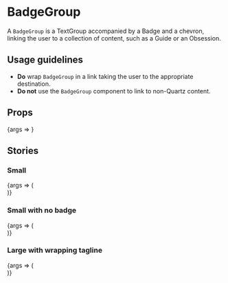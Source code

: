 
<Meta title="BadgeGroup" component={BadgeGroup} />

# BadgeGroup

A `BadgeGroup` is a <LinkTo kind="TextGroup">TextGroup</LinkTo> accompanied by a <LinkTo kind="Badge">Badge</LinkTo> and a chevron, linking the user to a collection of content, such as a Guide or an Obsession.

## Usage guidelines

- **Do** wrap `BadgeGroup` in a link taking the user to the appropriate destination.
- **Do not** use the `BadgeGroup` component to link to non-Quartz content.

## Props

<Canvas>
	<Story
		args={{
			imageUrl: 'https://cms.qz.com/wp-content/uploads/2019/12/fintech_guide_cover.jpg?quality=75&strip=all&w=100&h=100&crop=1',
			kicker: 'From our Guide',
			tagline: 'Which unicorns will fade and which are here to stay.',
			title: 'Beyond the fintech hype',
		}}
		name="Default"
	>
		{args => <BadgeGroup {...args} />}
	</Story>
</Canvas>

<ArgsTable story="Default" />

## Stories

### Small

<Canvas>
	<Story
		args={{
			imageUrl: 'https://cms.qz.com/wp-content/uploads/2020/06/NewNormal-Promo.png?w=51&h=51&crop=1&strip=all&quality=75',
			tagline: 'Coronavirus has changed the world. Here’s how experts think it will affect our lives in five years.',
			title: 'The New Normal',
		}}
		name="Small"
		size="small"
	>
		{args => (
			<div style={{ maxWidth: 400 }}>
				<BadgeGroup {...args} />
			</div>
		)}
	</Story>
</Canvas>

### Small with no badge

<Canvas>
	<Story
		args={{
			tagline: 'Quartz is a guide to the new global economy for people in business who are excited by change. We cover business, economics, markets, finance, technology, science, design, and fashion.',
			title: 'Quartz',
		}}
		name="Small with no badge"
		size="small"
	>
		{args => (
			<div style={{ maxWidth: 400 }}>
				<BadgeGroup {...args} />
			</div>
		)}
	</Story>
</Canvas>

### Large with wrapping tagline

<Canvas>
	<Story
		args={{
			imageUrl: 'https://cms.qz.com/wp-content/uploads/2019/12/fintech_guide_cover.jpg?quality=75&strip=all&w=100&h=100&crop=1',
			kicker: 'From our Guide',
			size: 'large',
			tagline: 'Which unicorns will fade and which are here to stay. A guide to the biggest beasts in the fintech unicorn herd.',
			title: 'Beyond the fintech hype',
		}}
		name="Large with wrapping tagline"
	>
		{args => (
			<div style={{ maxWidth: 400 }}>
				<BadgeGroup {...args} />
			</div>
		)}
	</Story>
</Canvas>
